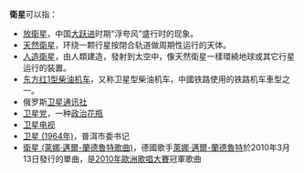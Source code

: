 {{noteTA
|G1=Communication
|1=zh-hans:卫;zh-hk:衞;zh-mo:衞;zh-tw:衛;
}}
'''衛星'''可以指：
* [[放卫星|放衛星]]，中国[[大跃进|大跃进]]时期“浮夸风”盛行时的现象。
* [[天然衛星|天然衛星]]，环绕一颗行星按閉合轨道做周期性运行的天体。
* [[人造衛星|人造衛星]]，由人類建造，發射到太空中，像天然衛星一樣環繞地球或其它行星运行的裝置。
* [[东方红1型柴油机车|东方红1型柴油机车]]，又称卫星型柴油机车，中國铁路使用的铁路机车車型之一。
* 俄罗斯[[卫星通讯社|卫星通讯社]]
* [[卫星党|卫星党]]，一种[[政治花瓶|政治花瓶]]
* [[卫星电视|卫星电视]]
* [[卫星_(1964年)|卫星 (1964年)]]，普洱市委书记
* [[衛星_(萊娜·邁爾-蘭德魯特歌曲)|衛星 (萊娜·邁爾-蘭德魯特歌曲)]]，德國歌手[[萊娜·邁爾-蘭德魯特|萊娜·邁爾-蘭德魯特]]於2010年3月13日發行的單曲，是[[2010年歐洲歌唱大賽|2010年歐洲歌唱大賽]]冠軍歌曲

{{disambig|Cat=二字消歧义}}